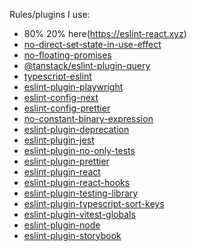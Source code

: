

Rules/plugins I use:


- 80% 20% here(https://eslint-react.xyz)
- [no-direct-set-state-in-use-effect](https://eslint-react.xyz/docs/rules/hooks-extra-no-direct-set-state-in-use-effect) 
- [no-floating-promises](https://typescript-eslint.io/rules/no-floating-promises/)
- [\@tanstack/eslint-plugin-query](https://tanstack.com/query/latest/docs/react/eslint/eslint-plugin-query)
- [typescript-eslint](https://typescript-eslint.io/getting-started)
- [eslint-plugin-playwright](https://github.com/playwright-community/eslint-plugin-playwright)
- [eslint-config-next](https://nextjs.org/docs/app/building-your-application/configuring/eslint#eslint-config)
- [eslint-config-prettier](https://github.com/prettier/eslint-config-prettier)
- [no-constant-binary-expression](https://eslint.org/docs/latest/rules/no-constant-binary-expression)
- [eslint-plugin-deprecation](https://github.com/gund/eslint-plugin-deprecation)
- [eslint-plugin-jest](https://github.com/jest-community/eslint-plugin-jest)
- [eslint-plugin-no-only-tests](https://github.com/levibuzolic/eslint-plugin-no-only-tests)
- [eslint-plugin-prettier](https://github.com/prettier/eslint-plugin-prettier)
- [eslint-plugin-react](https://github.com/jsx-eslint/eslint-plugin-react)
- [eslint-plugin-react-hooks](https://www.npmjs.com/package/eslint-plugin-react-hooks)
- [eslint-plugin-testing-library](https://github.com/testing-library/eslint-plugin-testing-library)
- [eslint-plugin-typescript-sort-keys](https://github.com/infctr/eslint-plugin-typescript-sort-keys#readme)
- [eslint-plugin-vitest-globals](https://github.com/saqqdy/eslint-plugin-vitest-globals)
- [eslint-plugin-node](https://github.com/mysticatea/eslint-plugin-node)
- [eslint-plugin-storybook](https://github.com/storybookjs/eslint-plugin-storybook)
